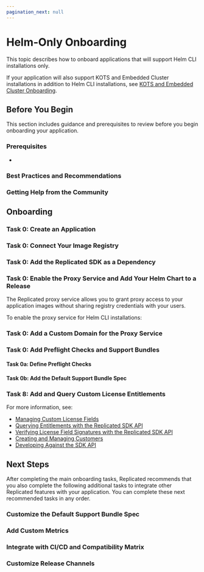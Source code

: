 ```yaml
---
pagination_next: null
---
```




# Helm-Only Onboarding

This topic describes how to onboard applications that will support Helm CLI installations only.

If your application will also support KOTS and Embedded Cluster installations in addition to Helm CLI installations, see [KOTS and Embedded Cluster Onboarding](distributing-workflow). 

## Before You Begin

This section includes guidance and prerequisites to review before you begin onboarding your application.

### Prerequisites

<Prerequisites/>

* <Cluster/>

### Best Practices and Recommendations

<BestPractices/>

### Getting Help from the Community

<Community/>

## Onboarding

### Task 0: Create an Application

<CreateApp/>

### Task 0: Connect Your Image Registry

<ImageRegistry/>

### Task 0: Add the Replicated SDK as a Dependency

<PackageSdk/>

<DependencyYaml/>

### Task 0: Enable the Proxy Service and Add Your Helm Chart to a Release

The Replicated proxy service allows you to grant proxy access to your application images without sharing registry credentials with your users.

To enable the proxy service for Helm CLI installations:

<EnableProxyService/>

### Task 0: Add a Custom Domain for the Proxy Service

<CustomDomains/>

### Task 0: Add Preflight Checks and Support Bundles

<AboutPreflightsSupportBundles/>

#### Task 0a: Define Preflight Checks

<Preflights/>

#### Task 0b: Add the Default Support Bundle Spec

<SupportBundles/>

### Task 8: Add and Query Custom License Entitlements

<CustomEntitlements/>

For more information, see:
* [Managing Custom License Fields](/vendor/licenses-adding-custom-fields)
* [Querying Entitlements with the Replicated SDK API](/vendor/licenses-reference-sdk)
* [Verifying License Field Signatures with the Replicated SDK API](/vendor/licenses-verify-fields-sdk-api)
* [Creating and Managing Customers](/vendor/releases-creating-customer)
* [Developing Against the SDK API](/vendor/replicated-sdk-development)

## Next Steps

After completing the main onboarding tasks, Replicated recommends that you also complete the following additional tasks to integrate other Replicated features with your application. You can complete these next recommended tasks in any order.

### Customize the Default Support Bundle Spec

<CustomizeSupportBundles/>

### Add Custom Metrics

<CustomMetrics/>

### Integrate with CI/CD and Compatibility Matrix

<CiCd/>

### Customize Release Channels

<CustomChannels/>